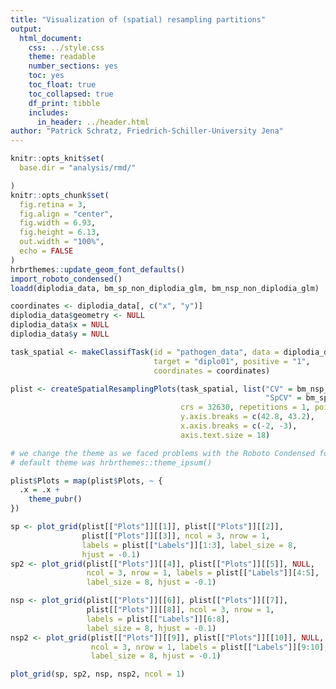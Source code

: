 ```yaml
---
title: "Visualization of (spatial) resampling partitions"
output: 
  html_document: 
    css: ../style.css
    theme: readable
    number_sections: yes
    toc: yes
    toc_float: true
    toc_collapsed: true
    df_print: tibble
    includes:
      in_header: ../header.html
author: "Patrick Schratz, Friedrich-Schiller-University Jena"
---
```


```r
knitr::opts_knit$set(
  base.dir = "analysis/rmd/"

)
knitr::opts_chunk$set(
  fig.retina = 3,
  fig.align = "center",
  fig.width = 6.93,
  fig.height = 6.13,
  out.width = "100%",
  echo = FALSE
)
hrbrthemes::update_geom_font_defaults()
import_roboto_condensed()
loadd(diplodia_data, bm_sp_non_diplodia_glm, bm_nsp_non_diplodia_glm)
```


```r
coordinates <- diplodia_data[, c("x", "y")]
diplodia_data$geometry <- NULL
diplodia_data$x = NULL
diplodia_data$y = NULL

task_spatial <- makeClassifTask(id = "pathogen_data", data = diplodia_data,
                                target = "diplo01", positive = "1",
                                coordinates = coordinates)

plist <- createSpatialResamplingPlots(task_spatial, list("CV" = bm_nsp_non_diplodia_glm$results$diplodia$classif.binomial,
                                                         "SpCV" = bm_sp_non_diplodia_glm$results$diplodia$classif.binomial),
                                      crs = 32630, repetitions = 1, point.size = 0.4,
                                      y.axis.breaks = c(42.8, 43.2),
                                      x.axis.breaks = c(-2, -3),
                                      axis.text.size = 18)

# we change the theme as we faced problems with the Roboto Condensed font on CentOS
# default theme was hrbrthemes::theme_ipsum()

plist$Plots = map(plist$Plots, ~ {
  .x = .x +
    theme_pubr()
})

sp <- plot_grid(plist[["Plots"]][[1]], plist[["Plots"]][[2]],
                plist[["Plots"]][[3]], ncol = 3, nrow = 1,
                labels = plist[["Labels"]][1:3], label_size = 8,
                hjust = -0.1)
sp2 <- plot_grid(plist[["Plots"]][[4]], plist[["Plots"]][[5]], NULL,
                 ncol = 3, nrow = 1, labels = plist[["Labels"]][4:5],
                 label_size = 8, hjust = -0.1)

nsp <- plot_grid(plist[["Plots"]][[6]], plist[["Plots"]][[7]],
                 plist[["Plots"]][[8]], ncol = 3, nrow = 1,
                 labels = plist[["Labels"]][6:8],
                 label_size = 8, hjust = -0.1)
nsp2 <- plot_grid(plist[["Plots"]][[9]], plist[["Plots"]][[10]], NULL,
                  ncol = 3, nrow = 1, labels = plist[["Labels"]][9:10],
                  label_size = 8, hjust = -0.1)
```

```r
plot_grid(sp, sp2, nsp, nsp2, ncol = 1)
```
